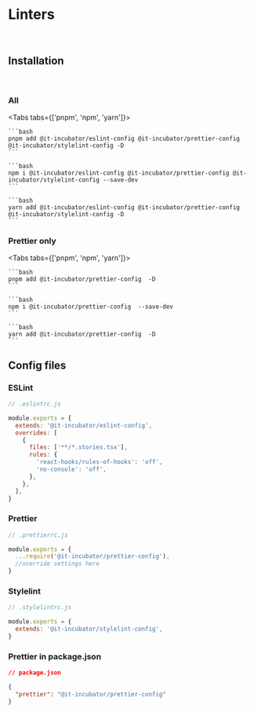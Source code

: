 
<Meta title="Getting started/Linters" />

# Linters

<br />

## Installation

<br />

### All

<Tabs tabs={['pnpm', 'npm', 'yarn']}>
  <Tab>

    ```bash
    pnpm add @it-incubator/eslint-config @it-incubator/prettier-config @it-incubator/stylelint-config -D
    ```

  </Tab>
  <Tab>

    ```bash
    npm i @it-incubator/eslint-config @it-incubator/prettier-config @it-incubator/stylelint-config --save-dev
    ```

  </Tab>
  <Tab>

    ```bash
    yarn add @it-incubator/eslint-config @it-incubator/prettier-config @it-incubator/stylelint-config -D
    ```

  </Tab>
</Tabs>

### Prettier only

<Tabs tabs={['pnpm', 'npm', 'yarn']}>
  <Tab>

    ```bash
    pnpm add @it-incubator/prettier-config  -D
    ```

  </Tab>
  <Tab>

    ```bash
    npm i @it-incubator/prettier-config  --save-dev
    ```

  </Tab>
  <Tab>

    ```bash
    yarn add @it-incubator/prettier-config  -D
    ```

  </Tab>
</Tabs>

## Config files

### ESLint

```js
// .eslintrc.js

module.exports = {
  extends: '@it-incubator/eslint-config',
  overrides: [
    {
      files: ['**/*.stories.tsx'],
      rules: {
        'react-hooks/rules-of-hooks': 'off',
        'no-console': 'off',
      },
    },
  ],
}
```

### Prettier

```js
// .prettierrc.js

module.exports = {
  ...require('@it-incubator/prettier-config'),
  //override settings here
}
```

### Stylelint

```js
// .stylelintrc.js

module.exports = {
  extends: '@it-incubator/stylelint-config',
}
```

### Prettier in package.json

```json
// package.json

{
  "prettier": "@it-incubator/prettier-config"
}
```
